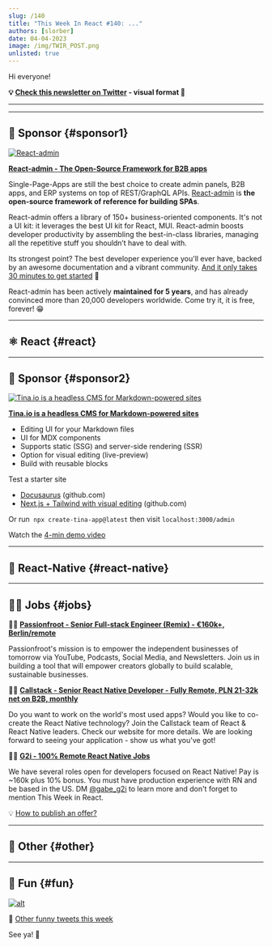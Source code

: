 ```yaml
---
slug: /140
title: "This Week In React #140: ..."
authors: [slorber]
date: 04-04-2023
image: /img/TWIR_POST.png
unlisted: true
---
```


Hi everyone!

<Todo />

<!-- truncate -->

**💡 [Check this newsletter on Twitter](https://slo.im/thread) - visual format 🎨**

---


<Support />

---

## 💸 Sponsor {#sponsor1}

[![React-admin](/emails/issues/140/reactadmin.jpg)](https://marmelab.com/react-admin/?utm_source=newsletter&utm_term=this-week-in-react)

**[React-admin - The Open-Source Framework for B2B apps](https://marmelab.com/react-admin/?utm_source=newsletter&utm_term=this-week-in-react)**

Single-Page-Apps are still the best choice to create admin panels, B2B apps, and ERP systems on top of REST/GraphQL APIs. [React-admin](https://marmelab.com/react-admin/?utm_source=newsletter&utm_term=this-week-in-react) is **the open-source framework of reference for building SPAs**.

React-admin offers a library of 150+ business-oriented components. It's not a UI kit: it leverages the best UI kit for React, MUI. React-admin boosts developer productivity by assembling the best-in-class libraries, managing all the repetitive stuff you shouldn’t have to deal with.

Its strongest point? The best developer experience you'll ever have, backed by an awesome documentation and a vibrant community. [And it only takes 30 minutes to get started](https://marmelab.com/react-admin/Tutorial.html) 🚀

React-admin has been actively **maintained for 5 years**, and has already convinced more than 20,000 developers worldwide. Come try it, it is free, forever! 😁

---

## ⚛️ React {#react}

<Todo />

<SubscribeFormEmbed />

---

## 💸 Sponsor {#sponsor2}

[![Tina.io is a headless CMS for Markdown-powered sites](/emails/issues/140/tinacms.jpg)](https://tina.io/?utm_source=newsletter&utm_term=this-week-in-react)

**[Tina.io is a headless CMS for Markdown-powered sites](https://tina.io/?utm_source=newsletter&utm_term=this-week-in-react)**

- Editing UI for your Markdown files
- UI for MDX components
- Supports static (SSG) and server-side rendering (SSR)
- Option for visual editing (live-preview)
- Build with reusable blocks

Test a starter site

- [Docusaurus](https://github.com/tinacms/tinasaurus) (github.com)
- [Next.js + Tailwind with visual editing](https://github.com/tinacms/tina-cloud-starter) (github.com)

Or run  `npx create-tina-app@latest` then visit `localhost:3000/admin`

Watch the [4-min demo video](https://www.youtube.com/watch?v=zRkeKSZjlyw)

---

## 📱 React-Native {#react-native}

<Todo />

---

## 🧑‍💻 Jobs {#jobs}

🧑‍💼 [**Passionfroot - Senior Full-stack Engineer (Remix) - €160k+, Berlin/remote**](https://passionfroot.recruitee.com/o/senior-fullstack-engineer)

Passionfroot's mission is to empower the independent businesses of tomorrow via YouTube, Podcasts, Social Media, and Newsletters. Join us in building a tool that will empower creators globally to build scalable, sustainable businesses.

🧑‍💼 [**Callstack - Senior React Native Developer - Fully Remote, PLN 21-32k net on B2B, monthly**](https://www.callstack.com/senior-react-native-developer)

Do you want to work on the world's most used apps? Would you like to co-create the React Native technology? Join the Callstack team of React & React Native leaders. Check our website for more details. We are looking forward to seeing your application - show us what you've got!

🧑‍💼 [**G2i - 100% Remote React Native Jobs**](https://twitter.com/gabe_g2i/status/1563204813881425926?s=20&t=ArRLC77BpRwXXCdx8fnUqw)

We have several roles open for developers focused on React Native! Pay is ~160k plus 10% bonus. You must have production experience with RN and be based in the US. DM [@gabe_g2i](https://twitter.com/gabe_g2i) to learn more and don't forget to mention This Week in React.

💡 [How to publish an offer?](https://thisweekinreact.com/sponsor)

---

## 🔀 Other {#other}

<Todo />

---

## 🤭 Fun {#fun}

<Todo />

[![alt](/emails/issues/122/meme.jpg)](https://twitter.com/TODOTODOTODOTODOTODOTODOTODOTODOTODOTODO)

🤣 [Other funny tweets this week](https://twitter.com/TODOTODOTODOTODOTODOTODOTODOTODOTODOTODO)

See ya! 👋
